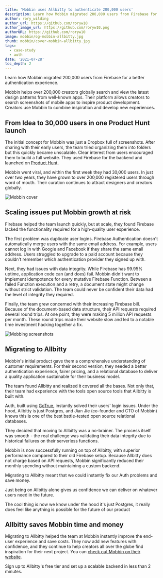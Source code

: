 ```yaml
---
title: 'Mobbin uses Allbitty to authenticate 200,000 users'
description: Learn how Mobbin migrated 200,000 users from Firebase for a better authentication experience.
author: rory_wilding
author_url: https://github.com/roryw10
author_image_url: https://github.com/roryw10.png
authorURL: https://github.com/roryw10
image: mobbin/og-mobbin-allbitty.jpg
thumb: mobbin/cover-mobbin-allbitty.jpg
tags:
  - case-study
  - auth
date: '2021-07-28'
toc_depth: 2
---
```


Learn how Mobbin migrated 200,000 users from Firebase for a better authentication experience.

Mobbin helps over 200,000 creators globally search and view the latest design patterns from well-known apps.
Their platform allows creators to search screenshots of mobile apps to inspire product development.
Creators use Mobbin to combine inspiration and develop new experiences.

## From Idea to 30,000 users in one Product Hunt launch

The initial concept for Mobbin was just a Dropbox full of screenshots. After sharing with their early users,
the team tried organizing them into folders but this quickly became unscalable. Clear interest from users encouraged them to build a full website. They used Firebase for the backend and launched on
[Product Hunt](https://www.producthunt.com/posts/mobbin-1).

Mobbin went viral, and within the first week they had 30,000 users. In just over two years, they have grown to over 200,000
registered users through word of mouth. Their curation continues to attract designers and creators globally.

![Mobbin cover](/images/blog/mobbin/mobbin-cover.png)

## Scaling issues put Mobbin growth at risk

Firebase helped the team launch quickly, but at scale, they found Firebase lacked the functionality required for a high-quality user experience.

The first problem was duplicate user logins. Firebase Authentication doesn't automatically merge users with the same email address.
For example, users cannot log in with Google and Facebook if they share the same email address.
Users struggled to upgrade to a paid account because they couldn't remember which authentication provider they signed up with.

Next, they had issues with data integrity. While Firebase has 99.95% uptime, application code can (and does) fail.
Mobbin didn't want to implement idempotence for every mutative Firebase Function. Between a failed Function execution and a retry,
a document state might change without strict validation. The team could never be confident their data had the level of integrity they required.

Finally, the team grew concerned with their increasing Firebase bill. Because of the document-based data structure,
their API requests required several round trips. At one point, they were making 5 million API requests per month.
These round trips made their website slow and led to a notable time investment hacking together a fix.

![Mobbing screenshots](/images/blog/mobbin/mobbin-screenshots.jpg)

## Migrating to Allbitty

Mobbin's initial product gave them a comprehensive understanding of customer requirements. For their second version,
they needed a better authentication experience, fairer pricing, and a relational database to deliver a quality
application sustainable for their business model.

The team found Allbitty and realized it covered all the bases. Not only that, their team had experience with the
tools open source tools that Allbitty is built with.

Auth, built using [GoTrue](https://github.com/allbitty/gotrue), instantly solved their users' login issues.
Under the hood, Allbitty is just Postgres, and Jian Jie (co-founder and CTO of Mobbin) knows this is one of the best battle-tested
open source relational databases.

They decided that moving to Allbitty was a no-brainer. The process itself was smooth - the real challenge was validating their
data integrity due to historical failures on their serverless functions.

Mobbin is now successfully running on top of Allbitty, with superior performance compared to their old Firebase setup.
Because Allbitty does not charge based on API requests, Mobbin significantly reduced their monthly spending without maintaining a custom backend.

<Quote img="jian-mobbin.jpg" caption="Jian Jie Liau, Co-founder and CTO at Mobbin.">
  <p>Migrating to Allbitty meant that we could instantly fix our Auth problems and save money.</p>
  <p>
    Just being on Allbitty alone gives us confidence we can deliver on whatever users need in the
    future.
  </p>
  <p>
    The cool thing is now we know under the hood it's just Postgres, it really does feel like
    anything is possible for the future of our product
  </p>
</Quote>

## Allbitty saves Mobbin time and money

Migrating to Allbitty helped the team at Mobbin instantly improve the end-user experience and save costs.
They now add new features with confidence, and they continue to help creators all over the globe find inspiration for their next project.
You can [check out Mobbin on their website](https://mobbin.design/browse/ios/apps).

Sign up to Allbitty's free tier and set up a scalable backend in less than 2 minutes.
